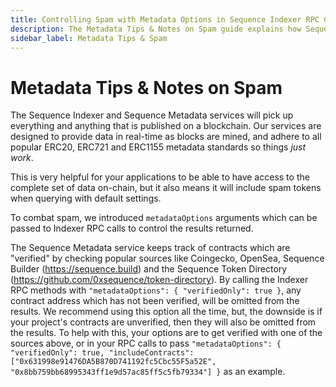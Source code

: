 ```yaml
---
title: Controlling Spam with Metadata Options in Sequence Indexer RPC Calls
description: The Metadata Tips & Notes on Spam guide explains how Sequence Indexer and Metadata services capture blockchain data in real-time, following ERC20, ERC721, and ERC1155 standards.
sidebar_label: Metadata Tips & Spam
---
```


# Metadata Tips & Notes on Spam

The Sequence Indexer and Sequence Metadata services will pick up everything and anything
that is published on a blockchain. Our services are designed to provide data in real-time
as blocks are mined, and adhere to all popular ERC20, ERC721 and ERC1155 metadata
standards so things *just work*.

This is very helpful for your applications to be able to have access to the complete set of data
on-chain, but it also means it will include spam tokens when querying with default settings.

To combat spam, we introduced `metadataOptions` arguments which can be passed to Indexer RPC
calls to control the results returned.

The Sequence Metadata service keeps track of contracts which are "verified" by checking popular
sources like Coingecko, OpenSea, Sequence Builder (https://sequence.build) and the Sequence Token
Directory (https://github.com/0xsequence/token-directory). By calling the Indexer RPC methods with
`"metadataOptions": { "verifiedOnly": true }`, any contract address which has not been verified, will
be omitted from the results. We recommend using this option all the time, but, the downside is
if your project's contracts are unverified, then they will also be omitted from the results. To help
with this, your options are to get verified with one of the sources above, or in your RPC calls to pass
`"metadataOptions": { "verifiedOnly": true, "includeContracts": ["0x631998e91476DA5B870D741192fc5Cbc55F5a52E", "0x8bb759bb68995343ff1e9d57ac85ff5c5fb79334"] }`
as an example.

